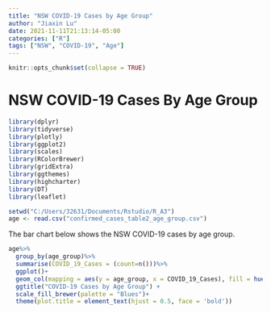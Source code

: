 ```yaml
---
title: "NSW COVID-19 Cases by Age Group"
author: "Jiaxin Lu"
date: 2021-11-11T21:13:14-05:00
categories: ["R"]
tags: ["NSW", "COVID-19", "Age"]
---
```


```r
knitr::opts_chunk$set(collapse = TRUE)
```

# NSW COVID-19 Cases By Age Group
```r
library(dplyr)
library(tidyverse)
library(plotly)
library(ggplot2)
library(scales)
library(RColorBrewer)
library(gridExtra)
library(ggthemes)
library(highcharter)
library(DT)
library(leaflet)

setwd("C:/Users/32631/Documents/Rstudio/R_A3")
age <- read.csv("confirmed_cases_table2_age_group.csv")

```

The bar chart below shows the NSW COVID-19 cases by age group.
```r
age%>%
  group_by(age_group)%>%
  summarise(COVID_19_Cases = (count=n()))%>%
  ggplot()+
  geom_col(mapping = aes(y = age_group, x = COVID_19_Cases), fill = hue_pal()(4)[1], width = 0.6)+
  ggtitle("COVID-19 Cases by Age Group") +
  scale_fill_brewer(palette = "Blues")+
  theme(plot.title = element_text(hjust = 0.5, face = 'bold'))
```


